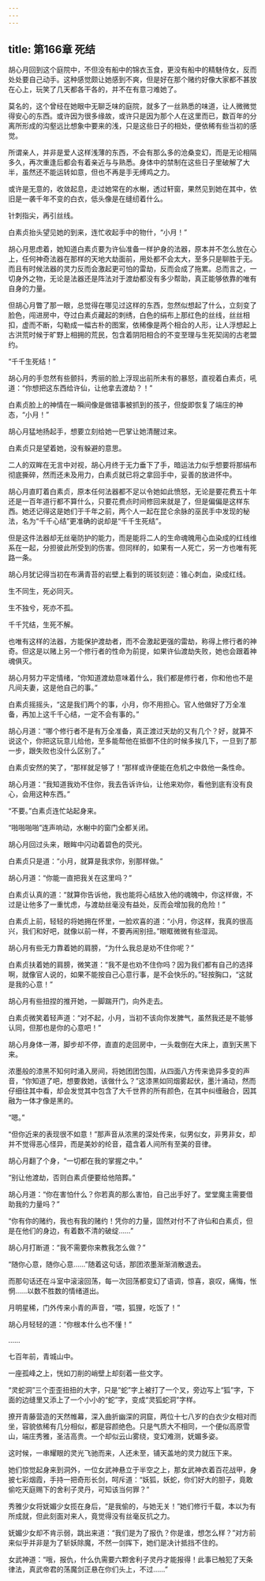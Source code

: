 ```yaml
---
---
---
```

title: 第166章 死结
---





胡心月回到这个庭院中，不但没有船中的锦衣玉食，更没有船中的精魅侍女，反而处处要自己动手。这种感觉颇让她感到不爽，但是好在那个赌约好像大家都不甚放在心上，玩笑了几天都各干各的，并不在有意刁难她了。

莫名的，这个曾经在她眼中无聊乏味的庭院，就多了一丝熟悉的味道，让人微微觉得安心的东西。或许因为很多缘故，或许只是因为那个人在这里而已，数百年的分离所形成的沟壑远比想象中要来的浅，只是这些日子的相处，便依稀有些当初的感觉。

所谓亲人，并非是爱人这样浅薄的东西，不会有那么多的沧桑变幻，而是无论相隔多久，再次重逢后都会有着亲近与与熟悉。身体中的禁制在这些日子里破解了大半，虽然还不能运转如意，但也不再是手无缚鸡之力。

或许是无意的，收敛起息，走过她常在的水榭，透过轩窗，果然见到她在其中，依旧是一袭千年不变的白衣，低头像是在缝纫着什么。

针刺指尖，再引丝线。

白素贞抬头望见她的到来，连忙收起手中的物什，“小月！”

胡心月思虑着，她知道白素贞要为许仙准备一样护身的法器，原本并不怎么放在心上，任何神奇法器在那样的天地大劫面前，用处都不会太大，至多只是聊胜于无。而且有时候法器的灵力反而会激起更可怕的雷劫，反而会成了拖累。总而言之，一切身外之物，无论是法器还是阵法对于渡劫都没有多少帮助，真正能够依靠的唯有自身的力量。

但胡心月瞥了那一眼，总觉得在哪见过这样的东西，忽然似想起了什么，立刻变了脸色，闯进房中，夺过白素贞藏起的刺绣，白色的绢布上那红色的丝线，丝丝相扣，虚而不断，勾勒成一幅古朴的图案，依稀像是两个相合的人形，让人浮想起上古洪荒时候于旷野上相拥的荒民，包含着阴阳相合的不变至理与生死契阔的古老盟约。

“千千生死结！”

胡心月的手忽然有些颤抖，秀丽的脸上浮现出前所未有的暴怒，直视着白素贞，吼道：“你想把这东西给许仙，让他拿去渡劫？！”

白素贞脸上的神情在一瞬间像是做错事被抓到的孩子，但旋即恢复了端庄的神态，“小月！”

胡心月猛地扬起手，想要立刻给她一巴掌让她清醒过来。

白素贞只是望着她，没有躲避的意思。

二人的双眸在无言中对视，胡心月终于无力垂下了手，暗运法力似乎想要将那绢布彻底撕碎，然而还未及用力，白素贞就已将之拿回手中，妥善的放进怀中。

胡心月直盯着白素贞，原本任何法器都不足以令她如此愤怒，无论是要花费五十年还是一百年道行都不算什么，只要花费点时间修回来就是了，但是偏偏是这样东西。她还记得这是她们于千年之前，两个人一起在昆仑余脉的巫民手中发现的秘法，名为“千千心结”更准确的说却是“千千生死结”。

但是这件法器却无丝毫防护的能力，而是能将二人的生命魂魄用心血染成的红线维系在一起，分担彼此所受到的伤害。但同样的，如果有一人死亡，另一方也唯有死路一条。

胡心月犹记得当初在布满青苔的岩壁上看到的斑驳刻迹：锥心刺血，染成红线。

生不同生，死必同灭。

生不独兮，死亦不孤。

千千咒结，生死不解。

也唯有这样的法器，方能保护渡劫者，而不会激起更强的雷劫，称得上修行者的神奇。但这是以赌上另一个修行者的性命为前提，如果许仙渡劫失败，她也会跟着神魂俱灭。

胡心月努力平定情绪，“你知道渡劫意味着什么，我们都是修行者，你和他也不是凡间夫妻，这是他自己的事。”

白素贞摇摇头，“这是我们两个的事，小月，你不用担心。官人他做好了万全准备，再加上这千千心结，一定不会有事的。”

胡心月道：“哪个修行者不是有万全准备，真正渡过天劫的又有几个？好，就算不说这个，你把这玩意儿给他，至多能帮他在抵御不住的时候多挨几下，一旦到了那一步，跟失败也没什么区别了。”

白素贞安然的笑了，“那样就足够了！”那样或许便能在危机之中救他一条性命。

胡心月道：“我知道我劝不住你，我去告诉许仙，让他来劝你，看他到底有没有良心，会用这种东西。”

“不要。”白素贞连忙站起身来。

“啪啪啪啪”连声响动，水榭中的窗门全都关闭。

胡心月回过头来，眼眸中闪动着碧色的荧光。

白素贞只是道：“小月，就算是我求你，别那样做。”

胡心月道：“你能一直把我关在这里吗？”

白素贞认真的道：“就算你告诉他，我也能将心结放入他的魂魄中，你这样做，不过是让他多了一重忧虑，与渡劫丝毫没有益处，反而会增加我的危险！”

白素贞上前，轻轻的将她拥在怀里，一脸欢喜的道：“小月，你这样，我真的很高兴，我们和好吧，就像以前一样，不要再闹别扭。”眼眶微微有些湿润。

胡心月有些无力靠着她的肩膀，“为什么我总是劝不住你呢？”

白素贞扶着她的肩膀，微笑道：“我不是也劝不住你吗？因为我们都有自己的选择啊，就像官人说的，如果不能按自己心意行事，是不会快乐的。”轻按胸口，“这就是我的心意！”

胡心月有些扭捏的推开她，一脚踹开门，向外走去。

白素贞微笑着轻声道：“对不起，小月，当初不该向你发脾气，虽然我还是不能够认同，但那也是你的心意吧！”

胡心月身体一滞，脚步却不停，直直的走回房中，一头栽倒在大床上，直到天黑下来。

浓墨般的漆黑不知何时涌入房间，将她团团包围，从四面八方传来诡异多变的声音，“你知道了吧，想要救她，该做什么？”这漆黑如同烟雾起伏，墨汁涌动，然而仔细往其中看，却会发觉其中包含了大千世界的所有颜色，在其中纠缠融合，因其融为一体才像是黑的。

“嗯。”

“但你近来的表现很不如意！”那声音从浓黑的深处传来，似男似女，非男非女，却并不觉得恶心怪异，而是美妙的纶音，蕴含着人间所有至美的音律。

胡心月翻了个身，“一切都在我的掌握之中。”

“别让他渡劫，否则白素贞便要给他陪葬。”

胡心月道：“你在害怕什么？你若真的那么害怕，自己出手好了。堂堂魔主需要借助我的力量吗？”

“你有你的赌约，我也有我的赌约！凭你的力量，固然对付不了许仙和白素贞，但是在他们的身边，有着数不清的破绽……”

胡心月打断道：“我不需要你来教我怎么做？”

“随你心意，随你心意……”随着这句话，那团浓墨渐渐消散退去。

而那句话还在斗室中滚滚回荡，每一次回荡都变幻了语调，惊喜，哀叹，痛悔，怅惘……以数不胜数的情绪道出。

月明星稀，门外传来小青的声音，“喂，狐狸，吃饭了！”

胡心月轻轻的道：“你根本什么也不懂！”

……

七百年前，青城山中。

一座孤峰之上，恍如刀削的峭壁上却刻着一些文字。

“灵蛇洞”三个歪歪扭扭的大字，只是“蛇”字上被打了一个叉，旁边写上“狐”字，下面的边缝里又添上了一个小小的“蛇”字，变成“灵狐蛇洞”字样。

撩开青藤营造的天然帷幕，深入曲折幽深的洞窟，两位十七八岁的白衣少女相对而坐，容貌依稀有几分相似，都是容颜绝色。只是气质大不相同，一个便似高原雪山，端庄秀雅，圣洁高贵。一个却似云山雾绕，变幻难测，妩媚多姿。

这时候，一串耀眼的灵光飞驰而来，人还未至，铺天盖地的灵力就压下来。

她们惊觉起身来到洞外，一位女武神悬立于半空之上，那女武神衣着百花战甲，身披七彩烟霞，手持一把奇形长剑，呵斥道：“妖狐，妖蛇，你们好大的胆子，竟敢偷吃天庭赐下的舍利子灵丹，可知该当何罪？”

秀雅少女将妩媚少女揽在身后，“是我偷的，与她无关！”她们修行千载，本以为有所成就，但此刻面对来人，竟觉得没有丝毫反抗之力。

妩媚少女却不肯示弱，跳出来道：“我们是为了报仇？你是谁，想怎么样？”对方前来似乎并非是为了斩妖除魔，不然一剑挥下，她们是决计抵挡不住的。

女武神道：“哦，报仇，什么仇需要六颗舍利子灵丹才能报得！此事已触犯了天条律法，真武帝君的荡魔剑正悬在你们头上，不过……”